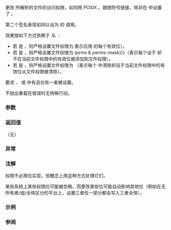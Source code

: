 {{cpp/filesystem/title|permissions}}
{{cpp/filesystem/navbar}}
{{dcl begin}}
{{dcl header|filesystem}}
{{dcl|num=1|since=c++17|1=
void permissions( const std::filesystem::path&amp; p,
                  std::filesystem::perms prms,
                  std::filesystem::perm_options opts = perm_options::replace );
}}
{{dcl|num=2|since=c++17|1=
void permissions( const std::filesystem::path&amp; p,
                  std::filesystem::perms prms,
                  std::error_code&amp; ec ) noexcept;
}}
{{dcl|num=3|since=c++17|1=
void permissions( const std::filesystem::path&amp; p,
                  std::filesystem::perms prms,
                  std::filesystem::perm_options opts,
                  std::error_code&amp; ec );
}}
{{dcl end}}

更改 {{c|p}} 所解析的文件的访问权限，如同用 POSIX [http://pubs.opengroup.org/onlinepubs/9699919799/functions/fchmodat.html {{tt|fchmodat}}]。跟随符号链接，除非在 {{c|opts}} 中设置了 {{tt|perm_options::nofollow}}。

第二个签名表现如同以设为 {{c|perm_options::replace}} 的 {{c|opts}} 调用。

效果按如下方式依赖于 {{c|prms}} 与 {{c|opts}}：

* 若 {{c|opts}} 是 {{c|perm_options::replace}}，则严格设置文件权限为 {{c|prms &amp; std::filesystem::perms::mask}} 表示应用 {{c|prms}} 的每个有效位）。
* 若 {{c|opts}} 是 {{c|perm_options::add}}，则严格设置文件权限为 {{c|status(p).permissions() {{!}} (prms &amp; perms::mask)}}（表示每个设于 {{c|prms}} 却不在当前文件权限中的有效位被添加到文件权限）。
* 若 {{c|opts}} 是 {{c|perm_options::remove}}，则严格设置文件权限为 {{c|status(p).permissions() &amp; ~(prms &amp; perms::mask)}}（表示每个 {{c|prms}} 中清除却设于当前文件权限中的有效位从文件权限被清除）。

{{c|opts}} 要求 {{tt|replace}}、{{tt|add}} 或 {{tt|remove}} 中有且仅有一者被设置。

不抛出重载在错误时无特殊行动。

===参数===
{{par begin}}
{{par | p | 要检验的路径}}
{{par | prms | 要设置、添加或移除的权限}}
{{par | opts | 控制此函数所采用行动的选项 }}
{{par | ec | 不抛出重载中报告错误的输出形参 }}
{{par end}}

===返回值===
（无）

===异常===
{{cpp/filesystem/error_handling|p|throw=1/2,3}}

===注解===
权限不必用位实现，但概念上用这种方式处理它们。

某些系统上某些权限位可能被忽略，而更改某些位可能自动影响其他位（例如在无所有者/组/全体区分的平台上，设置三者任一部分都会写入三者全体）。

===示例===
{{cpp/filesystem/permissions_example}}

===参阅===
{{dsc begin}}
{{dsc inc|cpp/filesystem/dsc perms}}
{{dsc inc|cpp/filesystem/dsc status}}
{{dsc end}}

{{langlinks|en|es|ja|ru}}